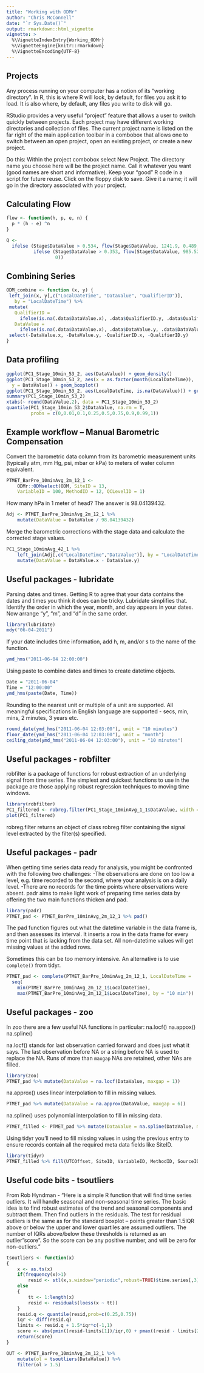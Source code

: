 ```yaml
---
title: "Working with ODMr"
author: "Chris McConnell"
date: "`r Sys.Date()`"
output: rmarkdown::html_vignette
vignette: >
  %\VignetteIndexEntry{Working_ODMr}
  %\VignetteEngine{knitr::rmarkdown}
  %\VignetteEncoding{UTF-8}
---
```


## Projects

Any process running on your computer has a notion of its "working directory". In R, this is where R will look, by default, for files you ask it to load. It is also where, by default, any files you write to disk will go. 

RStudio provides a very useful “project” feature that allows a user to switch quickly between projects. Each project may have different working directories and collection of files. The current project name is listed on the far right of the main application toolbar in a combobox that allows one to switch between an open project, open an existing project, or create a new project.

Do this: Within the project combobox select New Project. The directory name you choose here will be the project name. Call it whatever you want (good names are short and informative). Keep your "good" R code in a script for future reuse. Click on the floppy disk to save. Give it a name; it will go in the directory associated with your project.

## Calculating Flow

```R
flow <- function(h, p, e, n) {
  p * (h - e) ^n
}

Q <-
  ifelse (Stage$DataValue > 0.534, flow(Stage$DataValue, 1241.9, 0.489, 1.32),
          ifelse (Stage$DataValue > 0.353, flow(Stage$DataValue, 985.52, 0.353, 2.26),
                  0))
```

## Combining Series

```R
ODM_combine <- function (x, y) {
 left_join(x, y[,c("LocalDateTime", "DataValue", "QualifierID")], 
   by = "LocalDateTime") %>%
 mutate(
   QualifierID = 
     ifelse(is.na(.data$DataValue.x), .data$QualifierID.y, .data$QualifierID.x),
   DataValue = 
     ifelse(is.na(.data$DataValue.x), .data$DataValue.y, .data$DataValue.x)) %>%
 select(-DataValue.x, -DataValue.y, -QualifierID.x, -QualifierID.y)
}   
```

## Data profiling

```R
ggplot(PC1_Stage_10min_53_2, aes(DataValue)) + geom_density()
ggplot(PC1_Stage_10min_53_2, aes(x = as.factor(month(LocalDateTime)), 
  y = DataValue)) + geom_boxplot()
ggplot(PC1_Stage_10min_53_2, aes(LocalDateTime, is.na(DataValue))) + geom_raster()
summary(PC1_Stage_10min_53_2)
xtabs(~ round(DataValue,2), data = PC1_Stage_10min_53_2)
quantile(PC1_Stage_10min_53_2$DataValue, na.rm = T, 
         probs = c(0,0.01,0.1,0.25,0.5,0.75,0.9,0.99,1))
```

## Example workflow – Manual Barometric Compensation

Convert the barometric data column from its barometric measurement units (typically atm, mm Hg, psi, mbar or kPa) to meters of water column equivalent. 

```R
PTMET_BarPre_10minAvg_2m_12_1 <- 
    ODMr::ODMselect(ODM, SiteID = 13, 
    VariableID = 100, MethodID = 12, QCLevelID = 1)
```

How many hPa in 1 meter of head? The answer is 98.04139432.

```R
Adj <- PTMET_BarPre_10minAvg_2m_12_1 %>% 
    mutate(DataValue = DataValue / 98.04139432)
```

Merge the barometric corrections with the stage data and calculate the corrected stage values.

```R
PC1_Stage_10minAvg_42_1 %>% 
    left_join(Adj[,c("LocalDateTime","DataValue")], by = "LocalDateTime") %>% 
    mutate(DataValue = DataValue.x - DataValue.y)
```

## Useful packages - lubridate

Parsing dates and times. Getting R to agree that your data contains the dates and times you think it does can be tricky. Lubridate simplifies that. Identify the order in which the year, month, and day appears in your dates. Now arrange “y”, “m”, and “d” in the same order.

```R
library(lubridate)
mdy("06-04-2011")
```

If your date includes time information, add h, m, and/or s to the name of the function.

```R
ymd_hms("2011-06-04 12:00:00")
```

Using paste to combine dates and times to create datetime objects.

```R
Date = "2011-06-04"
Time = "12:00:00"
ymd_hms(paste(Date, Time))
```

Rounding to the nearest unit or multiple of a unit are supported. All meaningful specifications in English language are supported - secs, min, mins, 2 minutes, 3 years etc.

```R
round_date(ymd_hms("2011-06-04 12:03:00"), unit = "10 minutes")
floor_date(ymd_hms("2011-06-04 12:03:00"), unit = "month")
ceiling_date(ymd_hms("2011-06-04 12:03:00"), unit = "10 minutes")
```

## Useful packages - robfilter

robfilter is a package of functions for robust extraction of an underlying signal from time series. The simplest and quickest functions to use in the package are those applying robust regression techniques to moving time windows.

```R
library(robfilter)
PC1_filtered <- robreg.filter(PC1_Stage_10minAvg_1_1$DataValue, width = 7)
plot(PC1_filtered)
```
robreg.filter returns an object of class robreg.filter containing the signal level extracted by the filter(s) specified.

## Useful packages - padr

When getting time series data ready for analysis, you might be confronted with the following two challenges:
-The observations are done on too low a level, e.g. time recorded to the second, where your analysis is on a daily level.
-There are no records for the time points where observations were absent.
padr aims to make light work of preparing time series data by offering the two main functions thicken and pad.

```R
library(padr)
PTMET_pad <- PTMET_BarPre_10minAvg_2m_12_1 %>% pad()
```
The pad function figures out what the datetime variable in the data frame is, and then assesses its interval. It inserts a row in the data frame for every time point that is lacking from the data set. All non-datetime values will get missing values at the added rows.

Sometimes this can be too memory intensive. An alternative is to use `complete()` from tidyr.

```R
PTMET_pad <- complete(PTMET_BarPre_10minAvg_2m_12_1, LocalDateTime = 
  seq(
    min(PTMET_BarPre_10minAvg_2m_12_1$LocalDateTime), 
    max(PTMET_BarPre_10minAvg_2m_12_1$LocalDateTime), by = "10 min"))
```

## Useful packages - zoo

In zoo there are a few useful NA functions in particular:
na.locf()
na.appox()
na.spline()

na.locf() stands for last observation carried forward and does just what it says. The last observation before NA or a string before NA is used to replace the NA. Runs of more than `maxgap` NAs are retained, other NAs are filled.

```R
library(zoo)
PTMET_pad %>% mutate(DataValue = na.locf(DataValue, maxgap = 1))
```

na.approx() uses linear interpolation to fill in missing values.

```R
PTMET_pad %>% mutate(DataValue = na.approx(DataValue, maxgap = 6))
```

na.spline() uses polynomial interpolation to fill in missing data.

```R
PTMET_filled <- PTMET_pad %>% mutate(DataValue = na.spline(DataValue, maxgap = 6))
```

Using tidyr you'll need to fill missing values in using the previous entry to ensure records contain all the required meta data fields like SiteID.

```R
library(tidyr)
PTMET_filled %>% fill(UTCOffset, SiteID, VariableID, MethodID, SourceID, QualityControlLevelID)
```
## Useful code bits - tsoutliers

From Rob Hyndman - "Here is a simple R function that will find time series outliers. It will handle seasonal and non-seasonal time series. The basic idea is to find robust estimates of the trend and seasonal components and subtract them. Then find outliers in the residuals. The test for residual outliers is the same as for the standard boxplot -- points greater than 1.5IQR above or below the upper and lower quartiles are assumed outliers. The number of IQRs above/below these thresholds is returned as an outlier "score". So the score can be any positive number, and will be zero for non-outliers."

```R
tsoutliers <- function(x)
{
    x <- as.ts(x)
    if(frequency(x)>1)
        resid <- stl(x,s.window="periodic",robust=TRUE)$time.series[,3]
    else
    {
        tt <- 1:length(x)
        resid <- residuals(loess(x ~ tt))
    }
    resid.q <- quantile(resid,prob=c(0.25,0.75))
    iqr <- diff(resid.q)
    limits <- resid.q + 1.5*iqr*c(-1,1)
    score <- abs(pmin((resid-limits[1])/iqr,0) + pmax((resid - limits[2])/iqr,0))
    return(score)
}
```

```R
OUT <- PTMET_BarPre_10minAvg_2m_12_1 %>%
    mutate(ol = tsoutliers(DataValue)) %>% 
    filter(ol > 1.5)
```
